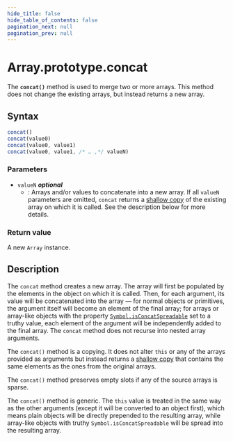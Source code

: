 ```yaml
---
hide_title: false
hide_table_of_contents: false
pagination_next: null
pagination_prev: null
---
```

# Array.prototype.concat

The **`concat()`** method is used to merge two or more arrays.
This method does not change the existing arrays, but instead returns a new array.

## Syntax

```js
concat()
concat(value0)
concat(value0, value1)
concat(value0, value1, /* … ,*/ valueN)
```

### Parameters

- `valueN` _**optional**_
  - : Arrays and/or values to concatenate into a new array. If all
    `valueN` parameters are omitted, `concat` returns a
    [shallow copy](https://developer.mozilla.org/docs/Glossary/Shallow_copy) of the existing array on which it is called. See the description below
    for more details.

### Return value

A new `Array` instance.

## Description

The `concat` method creates a new array. The array will first be populated by the elements in the object on which it is called. Then, for each argument, its value will be concatenated into the array — for normal objects or primitives, the argument itself will become an element of the final array; for arrays or array-like objects with the property [`Symbol.isConcatSpreadable`](../../Symbol/isConcatSpreadable.mdx) set to a truthy value, each element of the argument will be independently added to the final array. The `concat` method does not recurse into nested array arguments.

The `concat()` method is a copying. It does not alter `this` or any of the arrays provided as arguments but instead returns a [shallow copy](https://developer.mozilla.org/docs/Glossary/Shallow_copy) that contains the same elements as the ones from the original arrays.

The `concat()` method preserves empty slots if any of the source arrays is sparse.

The `concat()` method is generic. The `this` value is treated in the same way as the other arguments (except it will be converted to an object first), which means plain objects will be directly prepended to the resulting array, while array-like objects with truthy `Symbol.isConcatSpreadable` will be spread into the resulting array.
